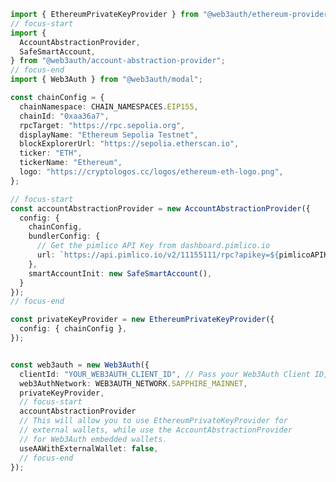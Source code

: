 ```ts
import { EthereumPrivateKeyProvider } from "@web3auth/ethereum-provider";
// focus-start
import {
  AccountAbstractionProvider,
  SafeSmartAccount,
} from "@web3auth/account-abstraction-provider";
// focus-end
import { Web3Auth } from "@web3auth/modal";

const chainConfig = {
  chainNamespace: CHAIN_NAMESPACES.EIP155,
  chainId: "0xaa36a7",
  rpcTarget: "https://rpc.sepolia.org",
  displayName: "Ethereum Sepolia Testnet",
  blockExplorerUrl: "https://sepolia.etherscan.io",
  ticker: "ETH",
  tickerName: "Ethereum",
  logo: "https://cryptologos.cc/logos/ethereum-eth-logo.png",
};

// focus-start
const accountAbstractionProvider = new AccountAbstractionProvider({
  config: {
    chainConfig,
    bundlerConfig: {
      // Get the pimlico API Key from dashboard.pimlico.io
      url: `https://api.pimlico.io/v2/11155111/rpc?apikey=${pimlicoAPIKey}`,
    },
    smartAccountInit: new SafeSmartAccount(),
  }
});
// focus-end

const privateKeyProvider = new EthereumPrivateKeyProvider({
  config: { chainConfig },
});


const web3auth = new Web3Auth({
  clientId: "YOUR_WEB3AUTH_CLIENT_ID", // Pass your Web3Auth Client ID, ideally using an environment variable
  web3AuthNetwork: WEB3AUTH_NETWORK.SAPPHIRE_MAINNET,
  privateKeyProvider,
  // focus-start
  accountAbstractionProvider
  // This will allow you to use EthereumPrivateKeyProvider for
  // external wallets, while use the AccountAbstractionProvider
  // for Web3Auth embedded wallets.
  useAAWithExternalWallet: false,
  // focus-end
});
```
